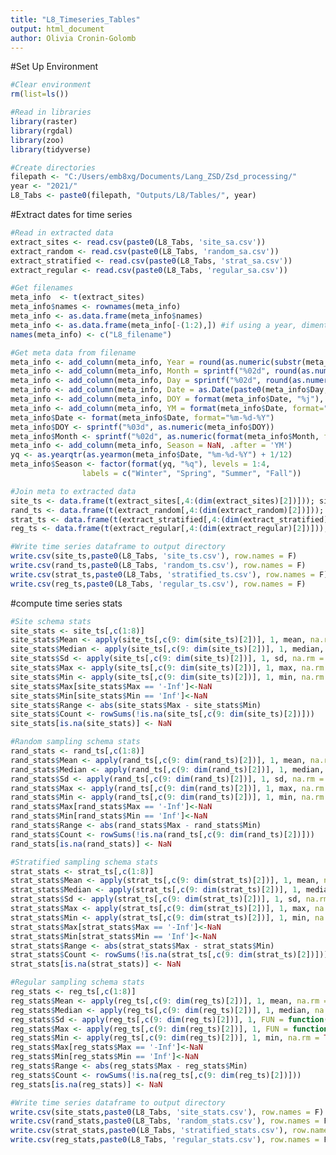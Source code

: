 ---
title: "L8_Timeseries_Tables"
output: html_document
author: Olivia Cronin-Golomb
---
#Set Up Environment
```{r, include = F}
#Clear environment
rm(list=ls())

#Read in libraries
library(raster)
library(rgdal)
library(zoo)
library(tidyverse)

#Create directories
filepath <- "C:/Users/emb8xg/Documents/Lang_ZSD/Zsd_processing/"
year <- "2021/"
L8_Tabs <- paste0(filepath, "Outputs/L8/Tables/", year)

```

#Extract dates for time series
```{r, include = F}
#Read in extracted data
extract_sites <- read.csv(paste0(L8_Tabs, 'site_sa.csv'))
extract_random <- read.csv(paste0(L8_Tabs, 'random_sa.csv'))
extract_stratified <- read.csv(paste0(L8_Tabs, 'strat_sa.csv'))
extract_regular <- read.csv(paste0(L8_Tabs, 'regular_sa.csv'))

#Get filenames
meta_info  <- t(extract_sites)
meta_info$names <- rownames(meta_info)
meta_info <- as.data.frame(meta_info$names)
meta_info <- as.data.frame(meta_info[-(1:2),]) #if using a year, dimentions should be 1:3; if All_years, dimentions should be 1:3
names(meta_info) <- c("L8_filename")

#Get meta data from filename
meta_info <- add_column(meta_info, Year = round(as.numeric(substr(meta_info$L8_filename,18,21)), 0), .after = 'L8_filename')
meta_info <- add_column(meta_info, Month = sprintf("%02d", round(as.numeric(substr(meta_info$L8_filename, 22, 23)),0)), .after = 'Year')
meta_info <- add_column(meta_info, Day = sprintf("%02d", round(as.numeric(substr(meta_info$L8_filename, 24, 25)), 0)), .after = 'Month')
meta_info <- add_column(meta_info, Date = as.Date(paste0(meta_info$Day,"-", meta_info$Month, "-", meta_info$Year), "%d-%m-%Y"), .after = 'L8_filename')
meta_info <- add_column(meta_info, DOY = format(meta_info$Date, "%j"), .after = 'Date')
meta_info <- add_column(meta_info, YM = format(meta_info$Date, format="%Y-%m"), .after = 'DOY')
meta_info$Date <- format(meta_info$Date, format="%m-%d-%Y")
meta_info$DOY <- sprintf("%03d", as.numeric(meta_info$DOY))
meta_info$Month <- sprintf("%02d", as.numeric(format(meta_info$Month, format="%m")))
meta_info <- add_column(meta_info, Season = NaN, .after = 'YM')
yq <- as.yearqtr(as.yearmon(meta_info$Date, "%m-%d-%Y") + 1/12)
meta_info$Season <- factor(format(yq, "%q"), levels = 1:4, 
                labels = c("Winter", "Spring", "Summer", "Fall"))

#Join meta to extracted data
site_ts <- data.frame(t(extract_sites[,4:(dim(extract_sites)[2])])); site_ts <- cbind(meta_info, site_ts)
rand_ts <- data.frame(t(extract_random[,4:(dim(extract_random)[2])])); rand_ts <- cbind(meta_info, rand_ts)
strat_ts <- data.frame(t(extract_stratified[,4:(dim(extract_stratified)[2])])); strat_ts <- cbind(meta_info, strat_ts)
reg_ts <- data.frame(t(extract_regular[,4:(dim(extract_regular)[2])])); reg_ts <- cbind(meta_info, reg_ts)

#Write time series dataframe to output directory
write.csv(site_ts,paste0(L8_Tabs, 'site_ts.csv'), row.names = F)
write.csv(rand_ts,paste0(L8_Tabs, 'random_ts.csv'), row.names = F)
write.csv(strat_ts,paste0(L8_Tabs, 'stratified_ts.csv'), row.names = F)
write.csv(reg_ts,paste0(L8_Tabs, 'regular_ts.csv'), row.names = F)

```

#compute time series stats
```{r, include = F}
#Site schema stats
site_stats <- site_ts[,c(1:8)]
site_stats$Mean <- apply(site_ts[,c(9: dim(site_ts)[2])], 1, mean, na.rm = TRUE)
site_stats$Median <- apply(site_ts[,c(9: dim(site_ts)[2])], 1, median, na.rm = TRUE)
site_stats$Sd <- apply(site_ts[,c(9: dim(site_ts)[2])], 1, sd, na.rm = TRUE)
site_stats$Max <- apply(site_ts[,c(9: dim(site_ts)[2])], 1, max, na.rm = TRUE)
site_stats$Min <- apply(site_ts[,c(9: dim(site_ts)[2])], 1, min, na.rm = TRUE)
site_stats$Max[site_stats$Max == '-Inf']<-NaN
site_stats$Min[site_stats$Min == 'Inf']<-NaN
site_stats$Range <- abs(site_stats$Max - site_stats$Min)
site_stats$Count <- rowSums(!is.na(site_ts[,c(9: dim(site_ts)[2])]))
site_stats[is.na(site_stats)] <- NaN

#Random sampling schema stats
rand_stats <- rand_ts[,c(1:8)]
rand_stats$Mean <- apply(rand_ts[,c(9: dim(rand_ts)[2])], 1, mean, na.rm = TRUE)
rand_stats$Median <- apply(rand_ts[,c(9: dim(rand_ts)[2])], 1, median, na.rm = TRUE)
rand_stats$Sd <- apply(rand_ts[,c(9: dim(rand_ts)[2])], 1, sd, na.rm = TRUE)
rand_stats$Max <- apply(rand_ts[,c(9: dim(rand_ts)[2])], 1, max, na.rm = TRUE)
rand_stats$Min <- apply(rand_ts[,c(9: dim(rand_ts)[2])], 1, min, na.rm = TRUE)
rand_stats$Max[rand_stats$Max == '-Inf']<-NaN
rand_stats$Min[rand_stats$Min == 'Inf']<-NaN
rand_stats$Range <- abs(rand_stats$Max - rand_stats$Min)
rand_stats$Count <- rowSums(!is.na(rand_ts[,c(9: dim(rand_ts)[2])]))
rand_stats[is.na(rand_stats)] <- NaN

#Stratified sampling schema stats
strat_stats <- strat_ts[,c(1:8)]
strat_stats$Mean <- apply(strat_ts[,c(9: dim(strat_ts)[2])], 1, mean, na.rm = TRUE)
strat_stats$Median <- apply(strat_ts[,c(9: dim(strat_ts)[2])], 1, median, na.rm = TRUE)
strat_stats$Sd <- apply(strat_ts[,c(9: dim(strat_ts)[2])], 1, sd, na.rm = TRUE)
strat_stats$Max <- apply(strat_ts[,c(9: dim(strat_ts)[2])], 1, max, na.rm = TRUE)
strat_stats$Min <- apply(strat_ts[,c(9: dim(strat_ts)[2])], 1, min, na.rm = TRUE)
strat_stats$Max[strat_stats$Max == '-Inf']<-NaN
strat_stats$Min[strat_stats$Min == 'Inf']<-NaN
strat_stats$Range <- abs(strat_stats$Max - strat_stats$Min)
strat_stats$Count <- rowSums(!is.na(strat_ts[,c(9: dim(strat_ts)[2])]))
strat_stats[is.na(strat_stats)] <- NaN

#Regular sampling schema stats
reg_stats <- reg_ts[,c(1:8)]
reg_stats$Mean <- apply(reg_ts[,c(9: dim(reg_ts)[2])], 1, mean, na.rm = TRUE)
reg_stats$Median <- apply(reg_ts[,c(9: dim(reg_ts)[2])], 1, median, na.rm = TRUE)
reg_stats$Sd <- apply(reg_ts[,c(9: dim(reg_ts)[2])], 1, FUN = function(x) sd(x, na.rm = TRUE))
reg_stats$Max <- apply(reg_ts[,c(9: dim(reg_ts)[2])], 1, FUN = function(x) max(x, na.rm = TRUE))
reg_stats$Min <- apply(reg_ts[,c(9: dim(reg_ts)[2])], 1, min, na.rm = TRUE)
reg_stats$Max[reg_stats$Max == '-Inf']<-NaN
reg_stats$Min[reg_stats$Min == 'Inf']<-NaN
reg_stats$Range <- abs(reg_stats$Max - reg_stats$Min)
reg_stats$Count <- rowSums(!is.na(reg_ts[,c(9: dim(reg_ts)[2])]))
reg_stats[is.na(reg_stats)] <- NaN

#Write time series dataframe to output directory
write.csv(site_stats,paste0(L8_Tabs, 'site_stats.csv'), row.names = F)
write.csv(rand_stats,paste0(L8_Tabs, 'random_stats.csv'), row.names = F)
write.csv(strat_stats,paste0(L8_Tabs, 'stratified_stats.csv'), row.names = F)
write.csv(reg_stats,paste0(L8_Tabs, 'regular_stats.csv'), row.names = F)

```